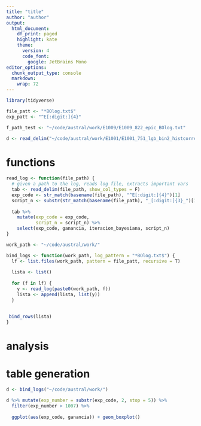 ```yaml
---
title: "title"
author: "author"
output:
  html_document:
    df_print: paged
    highlight: kate
    theme:
      version: 4
      code_font: 
        google: JetBrains Mono
editor_options:
  chunk_output_type: console
  markdown:
    wrap: 72
---
```


```r
library(tidyverse)
```

```r
file_patt <- "*BOlog.txt$"
exp_patt <- "^E[:digit:]{4}"

f_path_test <- "~/code/austral/work/E1009/E1009_822_epic_BOlog.txt"

d <- read_delim("~/code/austral/work/E1001/E1001_751_lgb_bin2_histcorregido_BOlog.txt")
```

# functions

```r
read_log <- function(file_path) {
  # given a path to the log, reads log file, extracts important vars
  tab <- read_delim(file_path, show_col_types = F)
  exp_code <- str_match(basename(file_path), "^E[:digit:]{4}")[1]
  script_n <- substr(str_match(basename(file_path), "_[:digit:]{3}_")[1], start = 2, stop = 4)
  
  tab %>%
    mutate(exp_code = exp_code,
           script_n = script_n) %>%
    select(exp_code, ganancia, iteracion_bayesiana, script_n)
}
```


```r

work_path <- "~/code/austral/work/"

bind_logs <- function(work_path, log_pattern = "*BOlog.txt$") {
  lf <- list.files(work_path, pattern = file_patt, recursive = T)
  
  lista <- list()
  
  for (f in lf) {
    y <- read_log(paste0(work_path, f))
    lista <- append(lista, list(y))
  }
  
  
 bind_rows(lista)
}

```

# analysis


# table generation
```r
d <- bind_logs("~/code/austral/work/")
```

```r
d %>% mutate(exp_number = substr(exp_code, 2, stop = 5)) %>% 
  filter(exp_number > 1007) %>% 
  
  ggplot(aes(exp_code, ganancia)) + geom_boxplot()
```

